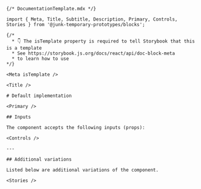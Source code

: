 ```mdx
{/* DocumentationTemplate.mdx */}

import { Meta, Title, Subtitle, Description, Primary, Controls, Stories } from '@junk-temporary-prototypes/blocks';

{/*
  * 👇 The isTemplate property is required to tell Storybook that this is a template
  * See https://storybook.js.org/docs/react/api/doc-block-meta
  * to learn how to use
*/}

<Meta isTemplate />

<Title />

# Default implementation

<Primary />

## Inputs

The component accepts the following inputs (props):

<Controls />

---

## Additional variations

Listed below are additional variations of the component.

<Stories />

```

